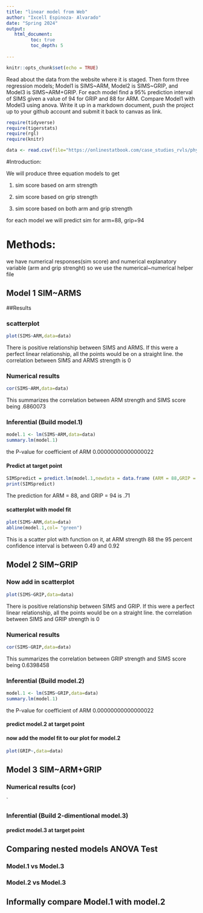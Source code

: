 ```yaml
---
title: "linear model from Web"
author: "Ixcell Espinoza- Alvarado"
date: "Spring 2024"
output:
   html_document:
         toc: true
         toc_depth: 5
        
---
```


```r
knitr::opts_chunk$set(echo = TRUE)
```

Read about the data from the website where it is staged.  Then form three regression models; Model1 is SIMS~ARM, Model2 is SIMS~GRIP, and Model3 is SIMS~ARM+GRIP. For each model find a 95% prediction interval of SIMS given a value of 94  for GRIP and 88 for ARM. Compare Model1 with Model3 using anova. Write it up in a markdown document, push the project up to your github account and submit it back to canvas as link. 

 


```r
require(tidyverse)
require(tigerstats)
require(rgl)
require(knitr)

```

```r
data <- read.csv(file="https://onlinestatbook.com/case_studies_rvls/physical_strength/data.txt",sep="",header=TRUE)  

```
#Introduction:

We will produce three equation models to get 

1. sim score based on arm strength

2. sim score based on grip strength

3. sim score based on both arm and grip strength

for each model we will predict sim for arm=88, grip=94

# Methods: 

we have numerical responses(sim score) and numerical explanatory variable (arm and grip strenght) so we use the numerical~numerical helper file

## Model 1 SIM~ARMS

##Results

### scatterplot

```r
plot(SIMS~ARM,data=data)
```

There is positive relationship between SIMS and ARMS. If this were a perfect linear relationship, all the points would be on a straight line. the correlation between SIMS and ARMS strength is 0 

### Numerical results

```r
cor(SIMS~ARM,data=data)
```

This summarizes the correlation between ARM strength and SIMS score being .6860073

### Inferential  (Build model.1)

```r
model.1 <- lm(SIMS~ARM,data=data)
summary.lm(model.1)
```
the P-value for coefficient of ARM 0.00000000000000022

#### Predict at target point

```r
SIMSpredict = predict.lm(model.1,newdata = data.frame (ARM = 88,GRIP = 94), interval = "confidence")
print(SIMSpredict)
```

The prediction for ARM = 88, and GRIP = 94 is .71

#### scatterplot with model fit
  
```r
plot(SIMS~ARM,data=data)
abline(model.1,col= "green")
```

This is a scatter plot with function on it, at ARM strength 88 the 95 percent confidence interval is between 0.49 and 0.92

## Model 2 SIM~GRIP

### Now add in scatterplot

```r
plot(SIMS~GRIP,data=data)
```

There is positive relationship between SIMS and GRIP. If this were a perfect linear relationship, all the points would be on a straight line. the correlation between SIMS and GRIP strength is 0



### Numerical results 

```r
cor(SIMS~GRIP,data=data)
```


This summarizes the correlation between GRIP strength and SIMS score being 0.6398458



### Inferential  (Build model.2)
  
```r
model.1 <- lm(SIMS~GRIP,data=data)
summary.lm(model.1)
```

the P-value for coefficient of ARM 0.00000000000000022


#### predict model.2 at target point

#### now add the model fit to our plot for model.2
  
```r
plot(GRIP~,data=data)
```

## Model 3 SIM~ARM+GRIP

### Numerical results (cor)

`
  
### Inferential  (Build 2-dimentional model.3)

#### predict model.3 at target point
  

## Comparing nested models ANOVA Test

### Model.1 vs Model.3
### Model.2 vs Model.3

## Informally compare Model.1 with model.2

